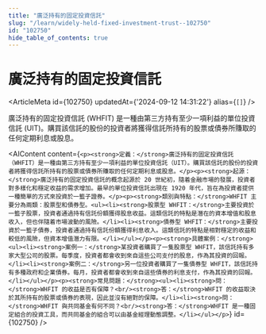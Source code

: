 ```yaml
---
title: "廣泛持有的固定投資信託"
slug: "/learn/widely-held-fixed-investment-trust--102750"
id: "102750"
hide_table_of_contents: true
---
```



# 廣泛持有的固定投資信託

<ArticleMeta id={102750} updatedAt={'2024-09-12 14:31:22'} alias={`[]`} />
<div className='border-solid border-b border-t-0 my-4 border-[var(--ifm-color-gray-300)]' />

廣泛持有的固定投資信託 (WHFIT) 是一種由第三方持有至少一項利益的單位投資信託 (UIT)。購買該信託的股份的投資者將獲得信託所持有的股票或債券所賺取的任何定期利息或股息。

<AIContent content={`<p><strong>定義：</strong>廣泛持有的固定投資信託（WHFIT）是一種由第三方持有至少一項利益的單位投資信託（UIT）。購買該信託的股份的投資者將獲得信託所持有的股票或債券所賺取的任何定期利息或股息。</p><p><strong>起源：</strong>廣泛持有的固定投資信託的概念起源於 20 世紀初，隨着金融市場的發展，投資者對多樣化和穩定收益的需求增加。最早的單位投資信託出現在 1920 年代，旨在為投資者提供一種簡單的方式來投資於一籃子證券。</p><p><strong>類別與特點：</strong>WHFIT 主要分為兩類：股票型和債券型。<ul><li><strong>股票型 WHFIT：</strong>主要投資於一籃子股票，投資者通過持有信託份額獲得股息收益。這類信託的特點是潛在的資本增值和股息收入，但也伴隨着市場波動的風險。</li><li><strong>債券型 WHFIT：</strong>主要投資於一籃子債券，投資者通過持有信託份額獲得利息收入。這類信託的特點是相對穩定的收益和較低的風險，但資本增值潛力有限。</li></ul></p><p><strong>具體案例：</strong><ul><li><strong>案例一：</strong>某投資者購買了一隻股票型 WHFIT，該信託持有多家大型公司的股票。每季度，投資者都會收到來自這些公司支付的股息，作為其投資的回報。</li><li><strong>案例二：</strong>另一位投資者購買了一隻債券型 WHFIT，該信託持有多種政府和企業債券。每月，投資者都會收到來自這些債券的利息支付，作為其投資的回報。</li></ul></p><p><strong>常見問題：</strong><ul><li><strong>問：</strong>WHFIT 的收益是否有保障？<br/><strong>答：</strong>WHFIT 的收益取決於其所持有的股票或債券的表現，因此並沒有絕對的保障。</li><li><strong>問：</strong>WHFIT 與共同基金有何不同？<br/><strong>答：</strong>WHFIT 是一種固定組合的投資工具，而共同基金的組合可以由基金經理動態調整。</li></ul></p>`} id={102750} />
